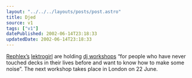 ```yaml
---
layout: "../../../layouts/posts/post.astro"
title: Djed
source: v1
tags: ["v1"]
datePublished: 2002-06-14T23:18:33
updatedDate: 2002-06-14T23:18:33
---
```


[Rephlex&#8217;s][1] [lektrogirl][2] are holding [dj workshops][3] &#8220;for people who have never touched decks in their lives before and want to know how to make some noise&#8221;. The next workshop takes place in London on 22 June.

[1]: http://www.rephlex.com/ "Rephlex Records"
[2]: http://www.lektrogirl.com/ "lektrogirl"
[3]: http://www.last-nite.biz/ "lektrogirl's DJ Workshops"

